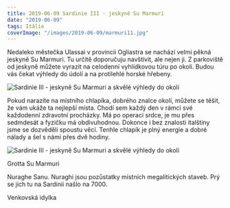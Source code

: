 ```yaml
---
title: 2019-06-09 Sardinie III - jeskyně Su Marmuri
date: "2019-06-09"
tags: Itálie
coverImage: "/images/2019-06-09/marmuri11.jpg"
---
```


<CustomImage
  src="/images/2019-06-09/marmuri12.jpg"
  alt="Sardinie III - jeskyně Su Marmuri a skvělé výhledy do okolí"
  size="horizontalLarge"
/>

Nedaleko městečka Ulassai v provincii Ogliastra se nachází velmi pěkná jeskyně Su Marmuri. Tu určitě doporučuju navštívit, ale nejen ji. Z parkoviště od jeskyně můžete vyrazit na celodenní vyhlídkovou túru po okolí. Budou vás čekat výhledy do údolí a na protilehlé horské hřebeny.

<div className="flex justify-center pb-2">
  <Image
    src="/images/2019-06-09/marmuri1.jpg"
    alt="Sardinie III - jeskyně Su Marmuri a skvělé výhledy do okolí"
    width={1024}
    height={337}
  />
</div>

Pokud narazíte na místního chlapíka, dobrého znalce okolí, můžete se těšit, že vám ukáže ta nejlepší místa. Chodí sem každý den v rámci své každodenní zdravotní procházky. Má po operaci srdce, je mu přes sedmdesát a fyzičku má obdivuhodnou. Dokonce i bez znalosti italštiny jsme se dozvěděli spoustu věcí. Tenhle chlapík je plný energie a dobré nálady a šel s námi přes dvě hodiny.

<CustomImage
  src="/images/2019-06-09/marmuri2.jpg"
  alt="Sardinie III - jeskyně Su Marmuri a skvělé výhledy do okolí"
  size="horizontalLarge"
/>

<CustomImage
  src="/images/2019-06-09/marmuri3.jpg"
  alt="Sardinie III - jeskyně Su Marmuri a skvělé výhledy do okolí"
  size="horizontalLarge"
/>
<CustomImage
  src="/images/2019-06-09/marmuri4.jpg"
  alt="Sardinie III - jeskyně Su Marmuri a skvělé výhledy do okolí"
  size="horizontalLarge"
/>
<CustomImage
  src="/images/2019-06-09/marmuri5.jpg"
  alt="Sardinie III - jeskyně Su Marmuri a skvělé výhledy do okolí"
  size="horizontalLarge"
/>

<CustomImage
  src="/images/2019-06-09/marmuri6.jpg"
  alt="Sardinie III - jeskyně Su Marmuri a skvělé výhledy do okolí"
  size="horizontalLarge"
/>

<div className="flex justify-center pb-2">
  <Image
    src="/images/2019-06-09/marmuri7.jpg"
    alt="Sardinie III - jeskyně Su Marmuri a skvělé výhledy do okolí"
    width={1024}
    height={588}
  />
</div>
<CustomImage
  src="/images/2019-06-09/marmuri8.jpg"
  alt="Sardinie III - jeskyně Su Marmuri a skvělé výhledy do okolí"
  size="horizontalLarge"
/>

Grotta Su Marmuri

<CustomImage
  src="/images/2019-06-09/marmuri11.jpg"
  alt="Sardinie III - jeskyně Su Marmuri a skvělé výhledy do okolí"
  size="horizontalLarge"
/>

Nuraghe Sanu. Nuraghi jsou pozůstatky místních megalitických staveb. Prý se jich tu na Sardinii našlo na 7000.

<CustomImage
  src="/images/2019-06-09/marmuri10.jpg"
  alt="Sardinie III - jeskyně Su Marmuri a skvělé výhledy do okolí"
  size="horizontalLarge"
/>

Venkovská idylka

<CustomImage
  src="/images/2019-06-09/marmuri13.jpg"
  alt="Sardinie III - jeskyně Su Marmuri a skvělé výhledy do okolí"
  size="horizontalLarge"
/>
